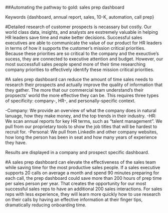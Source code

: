 ##Automating the pathway to gold: sales prep dashboard

Keywords {dashboard, annual report, sales, 10-K, automation, call prep}

#Detailed research of customer prospects is necassary but costly. 
Our world class data, insights, and analysts are exstremely valuable in helping HR leaders save time and make better decisions.  Successful sales executives are able to communicate the value of our product for HR leaders in terms of how it supports the customer's mission critical priorities.  Because these priorities are so critical to the company and the exeuctive's sucess, they are connected to executive attention and budget.  However, our most successfull sales people spend more of their time researching company priorities to effectively identify these mission critical priorities. 
    
#A sales prep dashboard can reduce the amount of time sales needs to research their prospects and actually improve the quality of information that they gather. 
The more that our commercial team understand's their propsects' world the more effective they can be.  This requires three types of specificity: company-, HR-, and personally-specific context. 

-Company: We provide an overview of what the company does in natural lanuage, how they make money, and the top trends in their industry.
-HR: We scan annual reports for key HR terms, such as "talent management".  We pull from our proprietary tools to show the job titles that will be hardest to recruit for. 
-Personal: We pull from LinkedIn and other company websites, how long the person has been in seat and how many years of experience they have.

Results are displayed in a company and prospect specific dashboard. 

#A sales prep dashboard can elevate the effectiveness of the sales team while saving time for the most productive sales people.
If a sales executive supports 20 calls on average a month and spend 90 minutes preparing for each call, the prep dashboard could save more than 200 hours of prep time per sales person per year.  That creates the opportunity for our most successful sales reps to have an additional 200 sales interactions.  For sales reps with less experience, they will learn more quickly how to use research on their calls by having an effective information at their finger tips, dramatically reducing onboarding time.  

